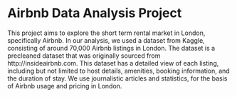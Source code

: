 # Airbnb Data Analysis Project

This project aims to explore the short term rental market in London, specifically Airbnb. 
In our analysis, we used a dataset from Kaggle, consisting of around 70,000 Airbnb listings in London. The dataset is a precleaned dataset that was originally sourced from http://insideairbnb.com. 
This dataset has a detailed view of each listing, including but not limited to host details, amenities, booking information, and the duration of stay.
We use journalistic articles and statistics, for the basis of Airbnb usage and pricing in London.